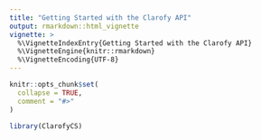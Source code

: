 ```yaml
---
title: "Getting Started with the Clarofy API"
output: rmarkdown::html_vignette
vignette: >
  %\VignetteIndexEntry{Getting Started with the Clarofy API}
  %\VignetteEngine{knitr::rmarkdown}
  %\VignetteEncoding{UTF-8}
---
```


```r
knitr::opts_chunk$set(
  collapse = TRUE,
  comment = "#>"
)
```

```r
library(ClarofyCS)
```
